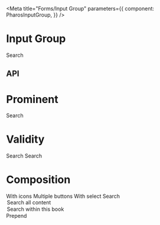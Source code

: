 

<Meta
  title="Forms/Input Group"
  parameters={{
    component: PharosInputGroup,
  }}
/>

# Input Group

<GuidelineLink path="input-group" />

<Canvas withToolbar>
  <Story name="Base">
    <div
      style={{
        display: 'grid',
        gridGap: '1rem',
        gridTemplateColumns: 'repeat(1, 524px)',
      }}
    >
      <PharosInputGroup name="my-input-group">
        <span slot="label">Search</span>
        <PharosButton
          name="search-button"
          icon="search"
          variant="subtle"
          label="search"
        ></PharosButton>
      </PharosInputGroup>
    </div>
  </Story>
</Canvas>

## API

<ArgsTable of={PharosInputGroup} />

# Prominent

<Canvas withToolbar>
  <Story name="Prominent">
    <div
      style={{
        display: 'grid',
        gridGap: '1rem',
        gridTemplateColumns: 'repeat(1, 524px)',
      }}
    >
      <PharosInputGroup name="my-input-group" variant="prominent">
        <span slot="label">Search</span>
        <PharosButton
          name="search-button"
          icon="search"
          variant="subtle"
          label="search"
        ></PharosButton>
      </PharosInputGroup>
    </div>
  </Story>
</Canvas>

# Validity

<Canvas withToolbar>
  <Story name="Validity">
    <div
      style={{
        display: 'grid',
        gridGap: '1rem',
        gridTemplateColumns: 'repeat(1, 524px)',
      }}
    >
      <PharosInputGroup invalidated value="not an email" name="my-input-group">
        <span slot="label">Search</span>
        <PharosButton
          name="search-button"
          icon="search"
          variant="subtle"
          label="search"
        ></PharosButton>
      </PharosInputGroup>
      <PharosInputGroup validated value="here@there.com" name="my-input-group">
        <span slot="label">Search</span>
        <PharosButton
          name="search-button"
          icon="search"
          variant="subtle"
          label="search"
        ></PharosButton>
      </PharosInputGroup>
    </div>
  </Story>
</Canvas>

# Composition

<Canvas withToolbar>
  <Story name="Composition">
    <div
      style={{
        display: 'grid',
        gridGap: '1rem',
        gridTemplateColumns: 'repeat(1, 524px)',
      }}
    >
      <PharosInputGroup name="my-input-group-icon">
        <span slot="label">With icons</span>
        <PharosIcon id="calendar" name="calendar"></PharosIcon>
      </PharosInputGroup>
      <PharosInputGroup name="my-input-group-buttons">
        <span slot="label">Multiple buttons</span>
        <PharosButton
          name="close-button"
          icon="close"
          variant="subtle"
          label="close"
        ></PharosButton>
        <PharosButton
          name="search-button"
          icon="search"
          variant="subtle"
          label="search"
        ></PharosButton>
      </PharosInputGroup>
      <PharosInputGroup name="my-input-group-select">
        <span slot="label">With select</span>
        <PharosInputGroupSelect name="my-group-select" hideLabel>
          <span slot="label">Search</span>
          <option value="">Search all content</option>
          <option value="book">Search within this book</option>
        </PharosInputGroupSelect>
        <PharosButton
          name="search-with-select-button"
          icon="search"
          variant="subtle"
          label="search"
        ></PharosButton>
      </PharosInputGroup>
      <PharosInputGroup name="my-input-group-prepend">
        <PharosButton
          name="book-button"
          slot="prepend"
          icon="book"
          variant="subtle"
          label="book"
        ></PharosButton>
        <span slot="label">Prepend</span>
      </PharosInputGroup>
    </div>
  </Story>
</Canvas>

